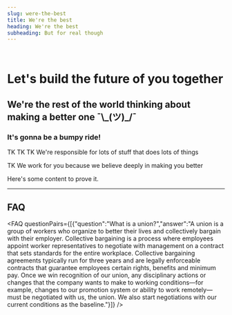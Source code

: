 ```yaml
---
slug: were-the-best
title: We're the best
heading: We're the best
subheading: But for real though
---
```

```
     
```

# Let's build the future of you together

## We're the rest of the world thinking about making a better one ¯\\_(ツ)\_/¯

### It's gonna be a bumpy ride!

TK TK TK
We're responsible for lots of stuff that does lots of things

TK We work for you because we believe deeply in making you better

Here's some content to prove it.

- - -

## FAQ

<FAQ questionPairs={[{"question":"What is a union?","answer":"A union is a group of workers who organize to better their lives and collectively bargain with their employer.  Collective bargaining is a process where employees appoint worker representatives to negotiate with management on a contract that sets standards for the entire workplace.  Collective bargaining agreements typically run for three years and are legally enforceable contracts that guarantee employees certain rights, benefits and minimum pay.  Once we win recognition of our union, any disciplinary actions or changes that the company wants to make to working conditions—for example, changes to our promotion system or ability to work remotely—must be negotiated with us, the union. We also start negotiations with our current conditions as the baseline."}]} />